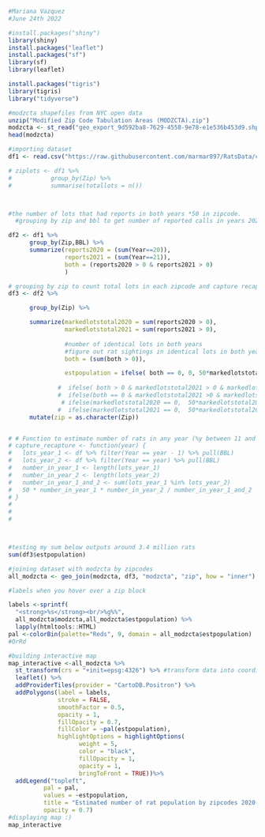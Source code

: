 ```r
#Mariana Vazquez
#June 24th 2022

#install.packages("shiny")
library(shiny)
install.packages("leaflet")
install.packages("sf")
library(sf)
library(leaflet)

install.packages("tigris")
library(tigris)
library("tidyverse")

#modzcta shapefiles from NYC open data
unzip("Modified Zip Code Tabulation Areas (MODZCTA).zip")
modzcta <- st_read("geo_export_9d592ba8-7629-4558-9e78-e1e536b453d9.shp")
head(modzcta)

#importing dataset
df1 <- read.csv("https://raw.githubusercontent.com/marmar897/RatsData/chris-branch/DataSets/df_NYC.csv")

# ziplots <- df1 %>%
#           group_by(Zip) %>%
#           summarise(totallots = n())



#the number of lots that had reports in both years *50 in zipcode.
  #grouping by zip and bbl to get number of reported calls in years 2020 and 2021

df2 <- df1 %>%
      group_by(Zip,BBL) %>%
      summarize(reports2020 = (sum(Year==20)),
                reports2021 = (sum(Year==21)), 
                both = (reports2020 > 0 & reports2021 > 0)
                )

# grouping by zip to count total lots in each zipcode and capture recapture for each lot
df3 <- df2 %>% 

      group_by(Zip) %>%

      summarize(markedlotstotal2020 = sum(reports2020 > 0), 
                markedlotstotal2021 = sum(reports2021 > 0),
                
                #number of identical lots in both years 
                #figure out rat sightings in identical lots in both years
                both = (sum(both > 0)),

                estpopulation = ifelse( both == 0, 0, 50*markedlotstotal2020*markedlotstotal2021/both)) %>%
                
              #  ifelse( both > 0 & markedlotstotal2021 > 0 & markedlotstotal2020 > 0,       #50*markedlotstotal2020*markedlotstotal2021/both,
              #  ifelse(both == 0 & markedlotstotal2021 >0 & markedlotstotal2020 >0,  50*markedlotstotal2020*markedlotstotal2021,
               # ifelse(markedlotstotal2020 == 0,  50*markedlotstotal2021,
              #  ifelse(markedlotstotal2021 == 0,  50*markedlotstotal2020))))) %>% 
      mutate(zip = as.character(Zip))


# # Function to estimate number of rats in any year (%y between 11 and 21) 
# capture_recapture <- function(year) {
#   lots_year_1 <- df %>% filter(Year == year - 1) %>% pull(BBL)
#   lots_year_2 <- df %>% filter(Year == year) %>% pull(BBL)
#   number_in_year_1 <- length(lots_year_1)
#   number_in_year_2 <- length(lots_year_2)
#   number_in_year_1_and_2 <- sum(lots_year_1 %in% lots_year_2)
#   50 * number_in_year_1 * number_in_year_2 / number_in_year_1_and_2
# }
# 
# 
# 



#testing my sum below outputs around 3.4 million rats
sum(df3$estpopulation)

#joining dataset with modzcta by zipcodes
all_modzcta <- geo_join(modzcta, df3, "modzcta", "zip", how = "inner")

#labels when you hover over a zip block

labels <-sprintf(
  "<strong>%s</strong><br/>%g%%",
  all_modzcta$modzcta,all_modzcta$estpopulation) %>%
  lapply(htmltools::HTML)
pal <-colorBin(palette="Reds", 9, domain = all_modzcta$estpopulation)
#OrRd

#building interactive map
map_interactive <-all_modzcta %>%
  st_transform(crs = "+init=epsg:4326") %>% #transform data into coordinate system
  leaflet() %>%
  addProviderTiles(provider = "CartoDB.Positron") %>%
  addPolygons(label = labels,
              stroke = FALSE,
              smoothFactor = 0.5,
              opacity = 1,
              fillOpacity = 0.7,
              fillColor = ~pal(estpopulation),
              highlightOptions = highlightOptions(
                    weight = 5,
                    color = "black",
                    fillOpacity = 1,
                    opacity = 1,
                    bringToFront = TRUE))%>%
  addLegend("topleft",
          pal = pal,
          values = ~estpopulation,
          title = "Estimated number of rat population by zipcodes 2020-2021",
          opacity = 0.7)
#displaying map :)
map_interactive

```
